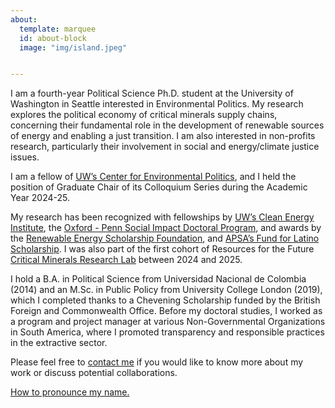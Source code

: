```yaml
---
about:
  template: marquee
  id: about-block
  image: "img/island.jpeg"


---
```


::: {#about-block}
:::

I am a fourth-year Political Science Ph.D. student at the University of Washington in Seattle interested in Environmental Politics. My research explores the political economy of critical minerals supply chains, concerning their fundamental role in the development of renewable sources of energy and enabling a just transition. I am also interested in non-profits research, particularly their involvement in social and energy/climate justice issues.

I am a fellow of [UW's Center for Environmental Politics](https://envirpol.org/), and I held the position of Graduate Chair of its Colloquium Series during the Academic Year 2024-25.

My research has been recognized with fellowships by [UW's Clean Energy Institute](https://www.cei.washington.edu/), the [Oxford - Penn Social Impact Doctoral Program](https://csis.upenn.edu/residential-program/doctoral-fellows/), and awards by the [Renewable Energy Scholarship Foundation](https://www.resf-pnw.org/), and [APSA's Fund for Latino Scholarship](https://apsanet.org/diversity/fund-for-latino-scholarship/). I was also part of the first cohort of Resources for the Future [Critical Minerals Research Lab](https://www.rff.org/news/press-releases/fourteen-phd-students-chosen-for-new-critical-minerals-research-lab/) between 2024 and 2025.

I hold a B.A. in Political Science from Universidad Nacional de Colombia (2014) and an M.Sc. in Public Policy from University College London (2019), which I completed thanks to a Chevening Scholarship funded by the British Foreign and Commonwealth Office. Before my doctoral studies, I worked as a program and project manager at various Non-Governmental Organizations in South America, where I promoted transparency and responsible practices in the extractive sector.  

Please feel free to [contact me](mailto:eet1@uw.edu) if you would like to know more about my work or discuss potential collaborations.

[How to pronounce my name.](https://namedrop.io/elizabethechavarria)

